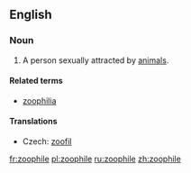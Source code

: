 ==English==

===Noun===
{{en-noun}}

# A person sexually attracted by [[animal]]s.

====Related terms====
* [[zoophilia]]

====Translations====
{{trans-top|person sexually attracted by animals}}
* Czech: [[zoofil]] {{m}}
{{trans-mid}}
{{trans-bottom}}

[[fr:zoophile]]
[[pl:zoophile]]
[[ru:zoophile]]
[[zh:zoophile]]